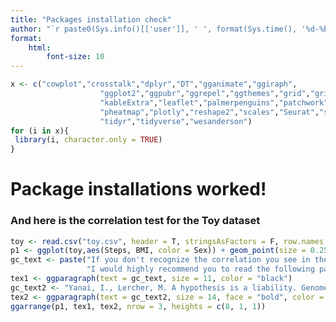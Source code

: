```yaml
---
title: "Packages installation check"
author: "`r paste0(Sys.info()[['user']], ' ', format(Sys.time(), '%d-%b-%Y'))`"
format: 
    html:
        font-size: 10
---
```


```r
x <- c("cowplot","crosstalk","dplyr","DT","gganimate","ggiraph",
                    "ggplot2","ggpubr","ggrepel","ggthemes","grid","gridExtra",
                    "kableExtra","leaflet","palmerpenguins","patchwork",
                    "pheatmap","plotly","reshape2","scales","Seurat","shiny",
                    "tidyr","tidyverse","wesanderson")
for (i in x){
 library(i, character.only = TRUE)
}
```


# Package installations worked!

### And here is the correlation test for the Toy dataset


```r
toy <- read.csv("toy.csv", header = T, stringsAsFactors = F, row.names = 1)
p1 <- ggplot(toy,aes(Steps, BMI, color = Sex)) + geom_point(size = 0.25) + theme_bw() + theme(panel.grid = element_blank()) 
gc_text <- paste("If you don't recognize the correlation you see in the figure above,", 
                 "I would highly recommend you to read the following paper ;)", sep = " ")
tex1 <- ggparagraph(text = gc_text, size = 11, color = "black")
gc_text2 <- "Yanai, I., Lercher, M. A hypothesis is a liability. Genome Biol 21, 231 (2020)."
tex2 <- ggparagraph(text = gc_text2, size = 14, face = "bold", color = "blue")
ggarrange(p1, tex1, tex2, nrow = 3, heights = c(8, 1, 1))

```